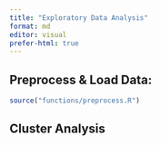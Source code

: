 ```yaml
---
title: "Exploratory Data Analysis"
format: md
editor: visual
prefer-html: true
---
```


## Preprocess & Load Data:

```r
source("functions/preprocess.R")
```

## Cluster Analysis

```r

```
